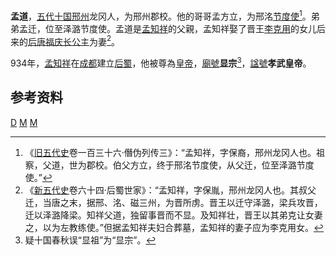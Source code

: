 '''孟道'''，[[五代十国|五代十国]][[邢州|邢州]]龙冈人，为邢州郡校。他的哥哥孟方立，为邢洺[[节度使|节度使]]<ref>《[[旧五代史|旧五代史]]卷一百三十六·僭伪列传三》：“孟知祥，字保裔，邢州龙冈人也。祖察，父道，世为郡校。伯父方立，终于邢洺节度使，从父迁，位至泽潞节度使。”</ref>。弟弟孟迁，位至泽潞节度使。孟道是[[孟知祥|孟知祥]]的父親，孟知祥娶了晋王[[李克用|李克用]]的女儿后来的[[后唐|后唐]][[福庆长公主|福庆长公主]]为妻<ref>《[[新五代史|新五代史]]卷六十四·后蜀世家》：“孟知祥，字保胤，邢州龙冈人也。其叔父迁，当唐之末，据邢、洺、磁三州，为晋所虏。晋王以迁守泽潞，梁兵攻晋，迁以泽潞降梁。知祥父道，独留事晋而不显。及知祥壮，晋王以其弟克让女妻之，以为左教练使。”但据孟知祥夫妇合葬墓，孟知祥的妻子应为李克用女。</ref>。

934年，[[孟知祥|孟知祥]]在[[成都|成都]]建立[[后蜀|后蜀]]，他被尊為[[皇帝|皇帝]]，[[廟號|廟號]]'''显宗'''<ref>疑十国春秋误“显祖”为“显宗”。</ref>，[[諡號|諡號]]'''孝武皇帝'''。

==参考资料==
<div style="font-size:small" class="references-2column"> 
<references />
</div>

{{中国皇帝|父亲後蜀世祖[[孟察|孟察]]|兒子後蜀高祖[[孟知祥|孟知祥]]|后蜀高祖的父親|}}

{{China-monarch-stub}}
{{十国君主}}

[[Category:孟姓|D]]
[[Category:五代十国人物|M]]
[[Category:後蜀追尊皇帝|M]]